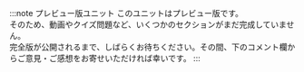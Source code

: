 :::note プレビュー版ユニット
このユニットはプレビュー版です。  
そのため、動画やクイズ問題など、いくつかのセクションがまだ完成していません。  
完全版が公開されるまで、しばらくお待ちください。その間、下のコメント欄からご意見・ご感想をお寄せいただければ幸いです。
:::